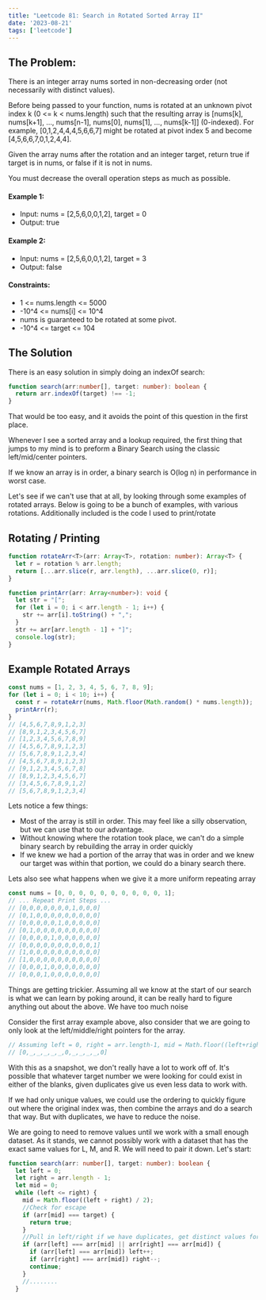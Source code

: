 ```yaml
---
title: "Leetcode 81: Search in Rotated Sorted Array II"
date: '2023-08-21'
tags: ['leetcode']
---
```


## The Problem:

There is an integer array nums sorted in non-decreasing order (not necessarily with distinct values).

Before being passed to your function, nums is rotated at an unknown pivot index k (0 \<= k \< nums.length) such that the resulting array is [nums[k], nums[k+1], ..., nums[n-1], nums[0], nums[1], ..., nums[k-1]] (0-indexed). For example, [0,1,2,4,4,4,5,6,6,7] might be rotated at pivot index 5 and become [4,5,6,6,7,0,1,2,4,4].

Given the array nums after the rotation and an integer target, return true if target is in nums, or false if it is not in nums.

You must decrease the overall operation steps as much as possible.

#### Example 1:
- Input: nums = [2,5,6,0,0,1,2], target = 0
- Output: true
#### Example 2:
- Input: nums = [2,5,6,0,0,1,2], target = 3
- Output: false
#### Constraints:
- 1 \<= nums.length \<= 5000
- -10^4 \<= nums[i] \<= 10^4
- nums is guaranteed to be rotated at some pivot.
- -10^4 \<= target \<= 104

## The Solution

There is an easy solution in simply doing an indexOf search:
```ts
function search(arr:number[], target: number): boolean {
  return arr.indexOf(target) !== -1;
}
```
That would be too easy, and it avoids the point of this question in the first place. 

Whenever I see a sorted array and a lookup required, the first thing that jumps to my mind is to preform a Binary Search using the classic left/mid/center pointers. 

If we know an array is in order, a binary search is O(log n) in performance in worst case.

Let's see if we can't use that at all, by looking through some examples of rotated arrays. Below is going to be a bunch of examples, with various rotations. Additionally included is the code I used to print/rotate


## Rotating / Printing
```ts
function rotateArr<T>(arr: Array<T>, rotation: number): Array<T> {
  let r = rotation % arr.length;
  return [...arr.slice(r, arr.length), ...arr.slice(0, r)];
}

function printArr(arr: Array<number>): void {
  let str = "[";
  for (let i = 0; i < arr.length - 1; i++) {
    str += arr[i].toString() + ",";
  }
  str += arr[arr.length - 1] + "]";
  console.log(str);
}
```

## Example Rotated Arrays
```ts
const nums = [1, 2, 3, 4, 5, 6, 7, 8, 9];
for (let i = 0; i < 10; i++) {
  const r = rotateArr(nums, Math.floor(Math.random() * nums.length));
  printArr(r);
}
// [4,5,6,7,8,9,1,2,3]
// [8,9,1,2,3,4,5,6,7]
// [1,2,3,4,5,6,7,8,9]
// [4,5,6,7,8,9,1,2,3]
// [5,6,7,8,9,1,2,3,4]
// [4,5,6,7,8,9,1,2,3]
// [9,1,2,3,4,5,6,7,8]
// [8,9,1,2,3,4,5,6,7]
// [3,4,5,6,7,8,9,1,2]
// [5,6,7,8,9,1,2,3,4]
```
Lets notice a few things:
- Most of the array is still in order. This may feel like a silly observation, but we can use that to our advantage.
- Without knowing where the rotation took place, we can't do a simple binary search by rebuilding the array in order quickly
- If we knew we had a portion of the array that was in order and we knew our target was within that portion, we could do a binary search there.

Lets also see what happens when we give it a more uniform repeating array
```ts
const nums = [0, 0, 0, 0, 0, 0, 0, 0, 0, 0, 1];
// ... Repeat Print Steps ...
// [0,0,0,0,0,0,0,1,0,0,0]
// [0,1,0,0,0,0,0,0,0,0,0]
// [0,0,0,0,0,1,0,0,0,0,0]
// [0,1,0,0,0,0,0,0,0,0,0]
// [0,0,0,0,1,0,0,0,0,0,0]
// [0,0,0,0,0,0,0,0,0,0,1]
// [1,0,0,0,0,0,0,0,0,0,0]
// [1,0,0,0,0,0,0,0,0,0,0]
// [0,0,0,1,0,0,0,0,0,0,0]
// [0,0,0,1,0,0,0,0,0,0,0]
```
Things are getting trickier. Assuming all we know at the start of our search is what we can learn by poking around, it can be really hard to figure anything out about the above. We have too much noise

Consider the first array example above, also consider that we are going to only look at the left/middle/right pointers for the array.
```ts
// Assuming left = 0, right = arr.length-1, mid = Math.floor((left+right)/2)
// [0,_,_,_,_,_,0,_,_,_,_,0]
```
With this as a snapshot, we don't really have a lot to work off of. It's possible that whatever target number we were looking for could exist in either of the blanks, given duplicates give us even less data to work with.

If we had only unique values, we could use the ordering to quickly figure out where the original index was, then combine the arrays and do a search that way. But with duplicates, we have to reduce the noise.

We are going to need to remove values until we work with a small enough dataset. As it stands, we cannot possibly work with a dataset that has the exact same values for L, M, and R. We will need to pair it down. Let's start:

```ts
function search(arr: number[], target: number): boolean {
  let left = 0;
  let right = arr.length - 1;
  let mid = 0;
  while (left <= right) {
    mid = Math.floor((left + right) / 2);
    //Check for escape
    if (arr[mid] === target) {
      return true;
    }
    //Pull in left/right if we have duplicates, get distinct values for L, M, R
    if (arr[left] === arr[mid] || arr[right] === arr[mid]) {
      if (arr[left] === arr[mid]) left++;
      if (arr[right] === arr[mid]) right--;
      continue;
    }
    //........
  }
```